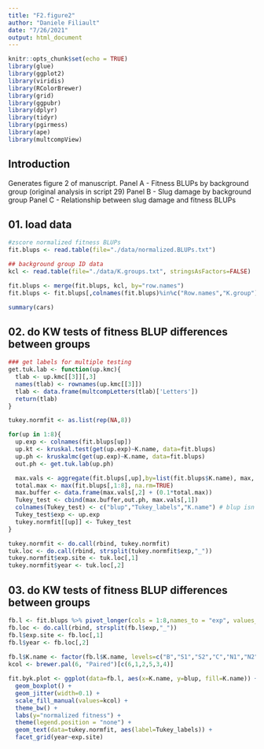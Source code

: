 ```yaml
---
title: "F2.figure2"
author: "Daniele Filiault"
date: "7/26/2021"
output: html_document
---
```


```r
knitr::opts_chunk$set(echo = TRUE)
library(glue)
library(ggplot2)
library(viridis)
library(RColorBrewer)
library(grid)
library(ggpubr)
library(dplyr)
library(tidyr)
library(pgirmess)
library(ape)
library(multcompView)
```

## Introduction

Generates figure 2 of manuscript.
Panel A - Fitness BLUPs by background group (original analysis in script 29)
Panel B - Slug damage by background group
Panel C - Relationship between slug damage and fitness BLUPs

## 01. load data

```r
#zscore normalized fitness BLUPs
fit.blups <- read.table(file="./data/normalized.BLUPs.txt")

## background group ID data
kcl <- read.table(file="./data/K.groups.txt", stringsAsFactors=FALSE)

fit.blups <- merge(fit.blups, kcl, by="row.names")
fit.blups <- fit.blups[,colnames(fit.blups)%in%c("Row.names","K.group")==FALSE]
```

```r
summary(cars)
```


## 02. do KW tests of fitness BLUP differences between groups
```r

### get labels for multiple testing
get.tuk.lab <- function(up.kmc){
  tlab <- up.kmc[[3]][,3]
  names(tlab) <- rownames(up.kmc[[3]])
  tlab <- data.frame(multcompLetters(tlab)['Letters'])
  return(tlab)
}

tukey.normfit <- as.list(rep(NA,8)) 

for(up in 1:8){
  up.exp <- colnames(fit.blups[up])
  up.kt <- kruskal.test(get(up.exp)~K.name, data=fit.blups)
  up.ph <- kruskalmc(get(up.exp)~K.name, data=fit.blups)
  out.ph <- get.tuk.lab(up.ph)

  max.vals <- aggregate(fit.blups[,up],by=list(fit.blups$K.name), max, na.rm=TRUE)
  total.max <- max(fit.blups[,1:8], na.rm=TRUE)
  max.buffer <- data.frame(max.vals[,2] + (0.1*total.max))
  Tukey_test <- cbind(max.buffer,out.ph, max.vals[,1])
  colnames(Tukey_test) <- c("blup","Tukey_labels","K.name") # blup isn't really a good description of what this variable is, but i need to keep the name consistant with the blup data so it can be coplotted in ggplot2
  Tukey_test$exp <- up.exp
  tukey.normfit[[up]] <- Tukey_test
}  

tukey.normfit <- do.call(rbind, tukey.normfit)
tuk.loc <- do.call(rbind, strsplit(tukey.normfit$exp,"_"))
tukey.normfit$exp.site <- tuk.loc[,1]
tukey.normfit$year <- tuk.loc[,2]
```

## 03. do KW tests of fitness BLUP differences between groups

```r
fb.l <- fit.blups %>% pivot_longer(cols = 1:8,names_to = "exp", values_to = "blup") %>%as.data.frame()
fb.loc <- do.call(rbind, strsplit(fb.l$exp,"_"))
fb.l$exp.site <- fb.loc[,1]
fb.l$year <- fb.loc[,2]
  
fb.l$K.name <- factor(fb.l$K.name, levels=c("B","S1","S2","C","N1","N2"))
kcol <- brewer.pal(6, "Paired")[c(6,1,2,5,3,4)]

fit.byk.plot <- ggplot(data=fb.l, aes(x=K.name, y=blup, fill=K.name)) +
  geom_boxplot() +
  geom_jitter(width=0.1) +
  scale_fill_manual(values=kcol) +
  theme_bw() +
  labs(y="normalized fitness") +
  theme(legend.position = "none") +
  geom_text(data=tukey.normfit, aes(label=Tukey_labels)) +
  facet_grid(year~exp.site)
  





```


